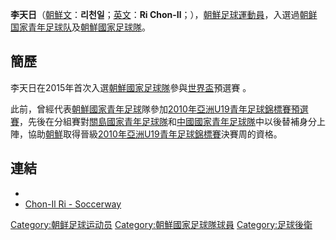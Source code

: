 {{Infobox Football biography
| playername     = 李天日<br>리천일
| fullname       = 李天日<br>리천일
| nickname       = 
| image          = 
| dateofbirth    = {{Birth date and age|1991|1|22}}
| cityofbirth    = [[朝鮮|朝鮮]]
| countryofbirth = 
| height         = {{height|m=1.77}}
| currentclub    = 未知
| clubnumber     = 
| position       = [[後衛_(足球)|後衛]]
| youthyears1    = 
| youthclubs1    = 
| years1 = 
| clubs1 = 
| caps1 = 
| goals1 = 
| nationalyears1 = 2009
| nationalteam1 = [[朝鲜国家青年足球队|朝鲜国家青年足球队]]
| nationalcaps1 = 2
| nationalgoals1 = 0
| nationalyears2 = 2015-
| nationalteam2 = [[朝鲜国家足球队|朝鲜国家足球队]]
| nationalcaps2 = 2
| nationalgoals2 = 0
| pcupdate =
| ntupdate = 
}}


'''李天日'''（[[朝鮮文|朝鮮文]]：'''리천일'''；[[英文|英文]]：'''Ri Chon-Il'''；{{bd|1991年|1月22日}}），[[朝鮮|朝鮮]][[足球|足球]][[運動員|運動員]]，入選過[[朝鲜国家青年足球队|朝鲜国家青年足球队]]及[[朝鮮國家足球隊|朝鮮國家足球隊]]。

==簡歷==

李天日在2015年首次入選[[朝鮮國家足球隊|朝鮮國家足球隊]]參與[[世界盃|世界盃]]預選賽 。

此前，曾經代表[[朝鮮國家青年足球|朝鮮國家青年足球]]隊參加[[2010年亞洲U19青年足球錦標賽預選賽|2010年亞洲U19青年足球錦標賽預選賽]]，先後在分組賽對[[關島國家青年足球隊|關島國家青年足球隊]]和[[中國國家青年足球隊|中國國家青年足球隊]]中以後替補身分上陣，協助[[朝鮮|朝鮮]]取得晉級[[2010年亞洲U19青年足球錦標賽|2010年亞洲U19青年足球錦標賽]]決賽周的資格。

== 連結 ==
* {{NFT player|pid=61365}}
* [http://int.soccerway.com/players/chon-il-ri/424953/ Chon-Il Ri - Soccerway] {{Wayback|url=http://int.soccerway.com/players/chon-il-ri/424953/ |date=20160307163225 }} {{en icon}}

{{DEFAULTSORT:Ri, Chon-Il}}
[[Category:朝鲜足球运动员|Category:朝鲜足球运动员]]
[[Category:朝鮮國家足球隊球員|Category:朝鮮國家足球隊球員]]
[[Category:足球後衛|Category:足球後衛]]